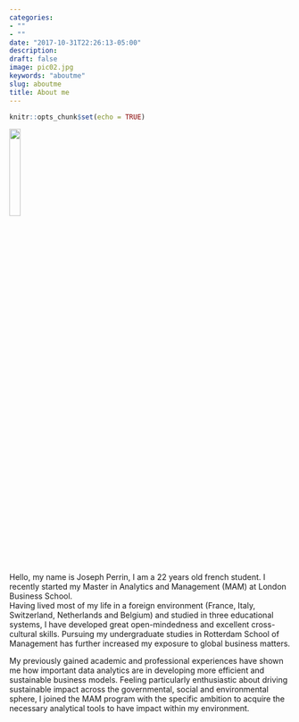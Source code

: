 ```yaml
---
categories:
- ""
- ""
date: "2017-10-31T22:26:13-05:00"
description: 
draft: false
image: pic02.jpg
keywords: "aboutme"
slug: aboutme
title: About me
---
```


```r
knitr::opts_chunk$set(echo = TRUE)
```

![](/Users/josephperrin/Desktop/JP/ID + photos/Joseph Perrin Photo.png){ width=20% }

Hello, my name is Joseph Perrin, I am a 22 years old french student. I recently started my Master in Analytics and Management (MAM) at London Business School.  
Having lived most of my life in a foreign environment (France, Italy, Switzerland, Netherlands and Belgium) and studied in three educational systems, I have developed great open-mindedness and excellent cross-cultural skills. Pursuing my undergraduate studies in Rotterdam School of Management has further increased my exposure to global business matters.

My previously gained academic and professional experiences have shown me how important data analytics are in developing more efficient and sustainable business models. Feeling particularly enthusiastic about driving sustainable impact across the governmental, social and environmental sphere, I joined the MAM program with the specific ambition to acquire the necessary analytical tools to have impact within my environment.
